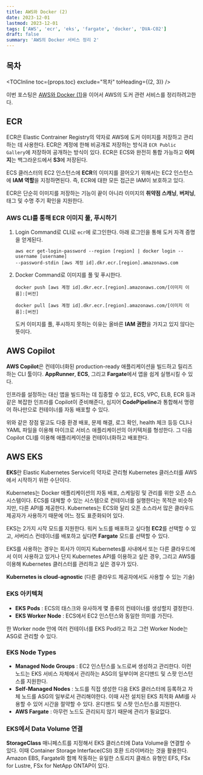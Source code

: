 ```yaml
---
title: AWS와 Docker (2)
date: 2023-12-01
lastmod: 2023-12-01
tags: ['AWS', 'ecr', 'eks', 'fargate', 'docker', 'DVA-C02']
draft: false
summary: 'AWS의 Docker 서비스 정리 2'
---
```


## 목차

<TOCInline toc={props.toc} exclude="목차" toHeading={(2, 3)} />

이번 포스팅은 [AWS와 Docker (1)](/blog/aws/aws-ecs-1)을 이어서 AWS의 도커 관련 서비스를 정리하려고한다.

## ECR

ECR은 Elastic Contrainer Registry의 약자로 AWS에 도커 이미지를 저장하고 관리하는 데 사용한다. ECR은 계정에 한해 비공개로 저장하는 방식과
`ECR Public Gallery`에 저장하여 공개하는 방식이 있다. ECR은 ECS와 완전히 통합 가능하고 **이미지**는 백그라운드에서 **S3**에 저장된다.

ECS 클러스터의 EC2 인스턴스에 **ECR**의 이미지를 끌어오기 위해서는 EC2 인스턴스에 **IAM 역할**을 지정하면된다. 즉, ECR에 대한 모든 접근은 IAM이 보호하고 있다.

ECR은 단순히 이미지를 저장하는 기능이 끝이 아니라 이미지의 **취약점 스캐닝**, **버저닝**, 태그 및 수명 주기 확인을 지원한다.

### AWS CLI를 통해 ECR 이미지 풀, 푸시하기

1. Login Command로 CLI로 `ecr`에 로그인한다. 아래 로그인을 통해 도커 자격 증명을 얻게된다.
   ```:Login docker
   aws ecr get-login-password --region [region] | docker login --username [username]
   --password-stdin [aws 계정 id].dkr.ecr.[region].amazonaws.com
   ```
2. Docker Command로 이미지를 풀 및 푸시한다.
   ```:Push image
   docker push [aws 계정 id].dkr.ecr.[region].amazonaws.com/[이미지 이름]:[버전]
   ```
   ```:Pull image
   docker pull [aws 계정 id].dkr.ecr.[region].amazonaws.com/[이미지 이름]:[버전]
   ```
   도커 이미지를 풀, 푸시하지 못하는 이유는 올바른 **IAM 권한**을 가지고 있지 않다는 뜻이다.

## AWS Copilot

**AWS Copilot**은 컨테이너화된 production-ready 애플리케이션을 빌드하고 릴리즈하는 CLI 툴이다.
**AppRunner**, **ECS**, 그리고 **Fargate**에서 앱을 쉽게 실행시킬 수 있다.

인프라를 설정하는 대신 앱을 빌드하는 데 집중할 수 있고, ECS, VPC, ELB, ECR 등과 같은 복잡한 인프라를 Copilot이 준비해준다,
심지어 **CodePipeline**과 통합해서 명령어 하나만으로 컨테이너를 자동 배포할 수 있다.

위와 같은 장점 말고도 다중 환경 배포, 문제 해결, 로그 확인, health 체크 등등 CLI나 YAML 파일을 이용해 마이크로 서비스 애플리케이션의 아키텍처를 형성한다.
그 다음 Copilot CLI를 이용해 애플리케이션을 컨테이너화하고 배포한다.

## AWS EKS

**EKS**란 Elastic Kubernetes Service의 약자로 관리형 Kubernetes 클러스터를 AWS에서 시작하기 위한 수단이다.

Kubernetes는 Docker 애플리케이션의 자동 배포, 스케일링 및 관리를 위한 오픈 소스 시스템이다. ECS를 대체할 수 있는 시스템으로
컨테이너를 실행한다는 목적은 비슷하지만, 다른 API를 제공한다. Kubernetes는 ECS와 달리 오픈 소스라서 많은 클라우드 제공자가 사용하기 때문에
어느 정도 표준화되어 있다.

EKS는 2가지 시작 모드를 지원한다. 워커 노드를 배포하고 싶다혐 **EC2**를 선택할 수 있고, 서버리스 컨테이너를 배포하고 싶다면 **Fargate** 모드를 선택할 수 있다.

EKS를 사용하는 경우는 회사가 이미지 Kubernetes를 사내에서 또는 다른 클라우드에서 이미 사용하고 있거나 단지 Kubernetes API를 이용하고 싶은 경우,
그리고 AWS를 이용해 Kubernetes 클러스터를 관리하고 싶은 경우가 있다.

**Kubernetes is cloud-agnostic** (다른 클라우드 제공자에서도 사용할 수 있는 기술)

### EKS 아키텍쳐

- **EKS Pods** : ECS의 태스크와 유사하게 몇 종류의 컨테이너를 생성할지 결정한다.
- **EKS Worker Node** : ECS에서 EC2 인스턴스와 동일한 의미를 가진다.

한 Worker node 안에 여러 컨테이너를 EKS Pod라고 하고 그런 Worker Node는 ASG로 관리할 수 있다.

### EKS Node Types

- **Managed Node Groups** : EC2 인스턴스를 노드로써 생성하고 관리한다. 이런 노드는 EKS 서비스 자체에서 관리하는 ASG의 일부이며 온디맨드 및 스팟 인스턴스를 지원한다.
- **Self-Managed Nodes** : 노드를 직접 생성한 다음 EKS 클러스터에 등록하고 자체 노드를 ASG의 일부로서 관리해야한다. 이때 사전 설치된 EKS 최적화 AMI를 사용할 수 있어 시간을 절약할 수 있다. 온디맨드 및 스팟 인스턴스를 지원한다.
- **AWS Fargate** : 아무런 노드도 관리되지 않기 때문에 관리가 필요없다.

### EKS에서 Data Volume 연결

**StorageClass** 매니페스트를 지정해서 EKS 클러스터에 Data Volume을 연결할 수 있다. 이때 Container Storage Interface(CSI) 호환 드라이버라는 것을 활용한다.
Amazon EBS, Fargate와 함께 작동하는 유일한 스토리지 클래스 유형인 EFS, FSx for Lustre, FSx for NetApp ONTAP이 있다.
